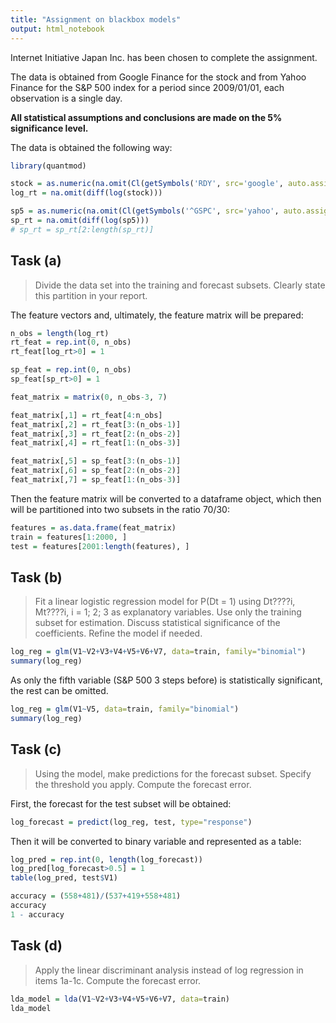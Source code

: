 ```yaml
---
title: "Assignment on blackbox models"
output: html_notebook
---
```


Internet Initiative Japan Inc. has been chosen to complete the assignment.

The data is obtained from Google Finance for the stock and from Yahoo Finance for the S&P 500 index for a period since 2009/01/01, each observation is a single day.

**All statistical assumptions and conclusions are made on the 5% significance level.**

The data is obtained the following way:
```r
library(quantmod)

stock = as.numeric(na.omit(Cl(getSymbols('RDY', src='google', auto.assign=FALSE, from='2007-01-01'))))
log_rt = na.omit(diff(log(stock)))

sp5 = as.numeric(na.omit(Cl(getSymbols('^GSPC', src='yahoo', auto.assign=FALSE, from='2007-01-01'))))
sp_rt = na.omit(diff(log(sp5)))
# sp_rt = sp_rt[2:length(sp_rt)]
```

## Task (a)

> Divide the data set into the training and forecast subsets. Clearly state this partition
in your report.

The feature vectors and, ultimately, the feature matrix will be prepared:
```r
n_obs = length(log_rt)
rt_feat = rep.int(0, n_obs)
rt_feat[log_rt>0] = 1

sp_feat = rep.int(0, n_obs)
sp_feat[sp_rt>0] = 1

feat_matrix = matrix(0, n_obs-3, 7)

feat_matrix[,1] = rt_feat[4:n_obs]
feat_matrix[,2] = rt_feat[3:(n_obs-1)]
feat_matrix[,3] = rt_feat[2:(n_obs-2)]
feat_matrix[,4] = rt_feat[1:(n_obs-3)]

feat_matrix[,5] = sp_feat[3:(n_obs-1)]
feat_matrix[,6] = sp_feat[2:(n_obs-2)]
feat_matrix[,7] = sp_feat[1:(n_obs-3)]
```

Then the feature matrix will be converted to a dataframe object, which then will be partitioned into two subsets in the ratio 70/30:
```r
features = as.data.frame(feat_matrix)
train = features[1:2000, ]
test = features[2001:length(features), ]
```

## Task (b)

> Fit a linear logistic regression model for P(Dt = 1) using Dt????i, Mt????i, i = 1; 2; 3 as
explanatory variables. Use only the training subset for estimation. Discuss statistical
significance of the coefficients. Refine the model if needed.

```r
log_reg = glm(V1~V2+V3+V4+V5+V6+V7, data=train, family="binomial")
summary(log_reg)
```
As only the fifth variable (S&P 500 3 steps before) is statistically significant, the rest can be omitted.
```r
log_reg = glm(V1~V5, data=train, family="binomial")
summary(log_reg)
```

## Task (c)

> Using the model, make predictions for the forecast subset. Specify the threshold you
apply. Compute the forecast error.

First, the forecast for the test subset will be obtained:
```r
log_forecast = predict(log_reg, test, type="response")
```

Then it will be converted to binary variable and represented as a table:
```r
log_pred = rep.int(0, length(log_forecast))
log_pred[log_forecast>0.5] = 1
table(log_pred, test$V1)
```

```r
accuracy = (558+481)/(537+419+558+481)
accuracy
1 - accuracy
```

## Task (d)

> Apply the linear discriminant analysis instead of log regression in items 1a-1c. Compute
the forecast error.

```r
lda_model = lda(V1~V2+V3+V4+V5+V6+V7, data=train)
lda_model
```


